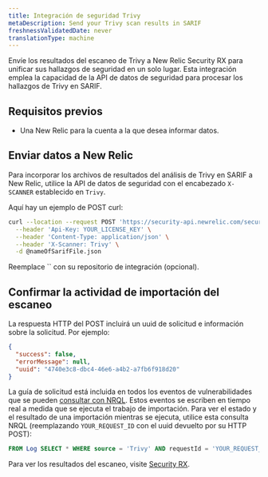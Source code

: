 ```yaml
---
title: Integración de seguridad Trivy
metaDescription: Send your Trivy scan results in SARIF
freshnessValidatedDate: never
translationType: machine
---
```


Envíe los resultados del escaneo de Trivy a New Relic Security RX para unificar sus hallazgos de seguridad en un solo lugar. Esta integración emplea la capacidad de la API de datos de seguridad para procesar los hallazgos de Trivy en SARIF.

## Requisitos previos

* Una New Relic <InlinePopover type="licenseKey" />para la cuenta a la que desea informar datos.

## Enviar datos a New Relic

Para incorporar los archivos de resultados del análisis de Trivy en SARIF a New Relic, utilice la API de datos de seguridad con el encabezado `X-SCANNER` establecido en `Trivy`.

Aquí hay un ejemplo de POST curl:

```bash
curl --location --request POST 'https://security-api.newrelic.com/security/v1?repository=<https://github.com/MY_GITHUB_USER/MY_TRIVY_REPO>' \
  --header 'Api-Key: YOUR_LICENSE_KEY' \
  --header 'Content-Type: application/json' \
  --header 'X-Scanner: Trivy' \
  -d @nameOfSarifFile.json
```

<Callout variant="tip">
  Reemplace `<RepositoryUrl>` con su repositorio de integración (opcional).
</Callout>

## Confirmar la actividad de importación del escaneo

La respuesta HTTP del POST incluirá un uuid de solicitud e información sobre la solicitud. Por ejemplo:

```json
{
  "success": false,
  "errorMessage": null,
  "uuid": "4740e3c8-dbc4-46e6-a4b2-a7fb6f918d20"
}
```

La guía de solicitud está incluida en todos los eventos de vulnerabilidades que se pueden [consultar con NRQL](/docs/query-your-data/nrql-new-relic-query-language/get-started/introduction-nrql-new-relics-query-language/). Estos eventos se escriben en tiempo real a medida que se ejecuta el trabajo de importación. Para ver el estado y el resultado de una importación mientras se ejecuta, utilice esta consulta NRQL (reemplazando `YOUR_REQUEST_ID` con el uuid devuelto por su HTTP POST):

```sql
FROM Log SELECT * WHERE source = 'Trivy' AND requestId = 'YOUR_REQUEST_ID'
```

Para ver los resultados del escaneo, visite [Security RX](/docs/vulnerability-management/overview/).